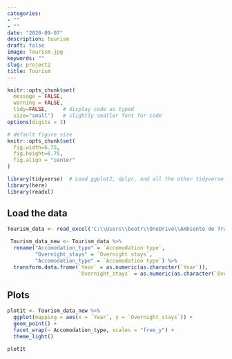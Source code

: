 ```yaml
---
categories:
- ""
- ""
date: "2020-09-07"
description: tourism
draft: false
image: Tourism.jpg
keywords: ""
slug: project2
title: Tourism
---
```



```r
knitr::opts_chunk$set(
  message = FALSE, 
  warning = FALSE, 
  tidy=FALSE,     # display code as typed
  size="small")   # slightly smaller font for code
options(digits = 3)

# default figure size
knitr::opts_chunk$set(
  fig.width=6.75, 
  fig.height=6.75,
  fig.align = "center"
)
```

```r
library(tidyverse)  # Load ggplot2, dplyr, and all the other tidyverse packages
library(here)
library(readxl)
```

## Load the data


```r
Tourism_data <- read_excel('C:\\Users\\beatr\\OneDrive\\Ambiente de Trabalho\\tourism.xls')


```

```r
 Tourism_data_new <- Tourism_data %>%  
  rename("Accomodation_type" = `Accomodation type`,
         "Overnight_stays" = `Overnight stays`,
         "Accomodation_type" = `Accomodation type`) %>%
  transform.data.frame(`Year` = as.numeric(as.character(`Year`)),
                       `Overnight_stays` = as.numeric(as.character(`Overnight_stays`)))

```

## Plots

```r
plot1t <- Tourism_data_new %>% 
  ggplot(mapping = aes(x = `Year`, y = `Overnight_stays`)) +
  geom_point() +
  facet_wrap(~ Accomodation_type, scales = "free_y") +
  theme_light()

plot1t
```